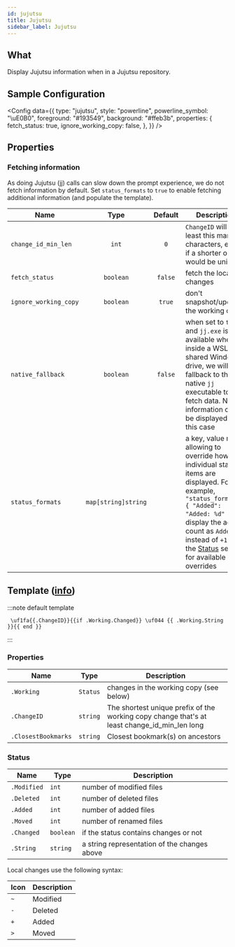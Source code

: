 ```yaml
---
id: jujutsu
title: Jujutsu
sidebar_label: Jujutsu
---
```


## What

Display Jujutsu information when in a Jujutsu repository.

## Sample Configuration


<Config
  data={{
    type: "jujutsu",
    style: "powerline",
    powerline_symbol: "\uE0B0",
    foreground: "#193549",
    background: "#ffeb3b",
    properties: {
      fetch_status: true,
      ignore_working_copy: false,
    },
  }}
/>

## Properties

### Fetching information

As doing Jujutsu (jj) calls can slow down the prompt experience, we do not fetch information by default.
Set `status_formats` to `true` to enable fetching additional information (and populate the template).

| Name                  |        Type         | Default | Description                                                                                                                                                                                                                                                      |
| --------------------- | :-----------------: | :-----: | ---------------------------------------------------------------------------------------------------------------------------------------------------------------------------------------------------------------------------------------------------------------- |
| `change_id_min_len`   |        `int`        | `0`     | `ChangeID` will be at least this many characters, even if a shorter one would be unique                                                                                                                                                                          |
| `fetch_status`        |      `boolean`      | `false` | fetch the local changes                                                                                                                                                                                                                                          |
| `ignore_working_copy` |      `boolean`      | `true`  | don't snapshot/update the working copy                                                                                                                                                                                                                           |
| `native_fallback`     |      `boolean`      | `false` | when set to `true` and `jj.exe` is not available when inside a WSL2 shared Windows drive, we will fallback to the native `jj` executable to fetch data. Not all information can be displayed in this case                                                        |
| `status_formats`      | `map[string]string` |         | a key, value map allowing to override how individual status items are displayed. For example, `"status_formats": { "Added": "Added: %d" }` will display the added count as `Added: 1` instead of `+1`. See the [Status](#status) section for available overrides |

## Template ([info][templates])

:::note default template

```template
 \uf1fa{{.ChangeID}}{{if .Working.Changed}} \uf044 {{ .Working.String }}{{ end }}
```

:::

### Properties

| Name                | Type     | Description                                                                                  |
| ------------------- | -------- | -------------------------------------------------------------------------------------------- |
| `.Working`          | `Status` | changes in the working copy (see below)                                                      |
| `.ChangeID`         | `string` | The shortest unique prefix of the working copy change that's at least change_id_min_len long |
| `.ClosestBookmarks` | `string` | Closest bookmark(s) on ancestors                                                             |

### Status

| Name        | Type      | Description                                  |
| ----------- | --------- | -------------------------------------------- |
| `.Modified` | `int`     | number of modified files                     |
| `.Deleted`  | `int`     | number of deleted files                      |
| `.Added`    | `int`     | number of added files                        |
| `.Moved`    | `int`     | number of renamed files                      |
| `.Changed`  | `boolean` | if the status contains changes or not        |
| `.String`   | `string`  | a string representation of the changes above |

Local changes use the following syntax:

| Icon | Description |
| ---- | ----------- |
| `~`  | Modified    |
| `-`  | Deleted     |
| `+`  | Added       |
| `>`  | Moved       |

[templates]: /docs/config-templates

